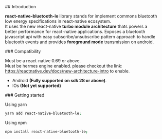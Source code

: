 <section id="section1" className="section">
  ## Introduction

  **react-native-bluetooth-le** library stands for implement commons bluetooth low energy specifications in react-native
  ecosystem.\
  It uses the new react-native **turbo module architecture** thats powers a better performance for react-native
  applications. Exposes a bluetooth javascript api with easy subscribe/unsubscribe pattern approach to handle bluetooth
  events and provides **foreground mode** transmission
  on android.
</section>
<section id="section2" className="section">
  ### Compatibility

  Must be a react-native 0.69 or above.\
  Must be hermes engine enabled. please checkout the link: https://reactnative.dev/docs/new-architecture-intro to enable.

  - Android **(Fully supported on sdk 28 or above)**.
  - IOs **(Not yet supported)**
</section>
<section id="section3" className="section">
  ### Getting started

  Using yarn

  ```bash
  yarn add react-native-bluetooth-le;
  ```

  Using npm

  ```bash
  npm install react-native-bluetooth-le;
  ```
</section>


